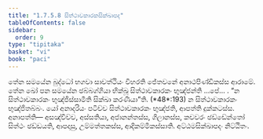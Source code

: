 ```yaml
---
title: "1.7.5.8 සිත්ථාවකාරකසික්ඛාපද"
tableOfContents: false
sidebar:
  order: 9
type: "tipitaka"
basket: "vi"
book: "paci"
---
```



<DynamicBreadcrumb />

<Division number="624" book="paci">

<Paragraph number="1924" book="paci">
තේන සමයේන බුද්ධෝ භගවා සාවත්ථියං විහරති ජේතවනේ අනාථපිණ්ඩිකස්ස ආරාමේ. තේන ඛෝ පන සමයේන ඡබ්බග්ගියා භික්ඛූ සිත්ථාවකාරකං භුඤ්ජන්ති …පේ… .
</Paragraph>

<Paragraph number="1925" book="paci">
<Emphasis>“න සිත්ථාවකාරකං භුඤ්ජිස්සාමීති සික්ඛා කරණීයා”</Emphasis>ති. (*48*:<Emphasis>193</Emphasis>)
</Paragraph>

<Paragraph number="1926" book="paci">
න සිත්ථාවකාරකං භුඤ්ජිතබ්බං. යෝ අනාදරියං පටිච්ච සිත්ථාවකාරකං භුඤ්ජති, ආපත්ති දුක්කටස්ස.
</Paragraph>

<Paragraph number="1927" book="paci">
අනාපත්ති— අසඤ්චිච්ච, අස්සතියා, අජානන්තස්ස, ගිලානස්ස, කචවරං ඡඩ්ඩේන්තෝ සිත්ථං ඡඩ්ඩයති, ආපදාසු, උම්මත්තකස්ස, ආදිකම්මිකස්සාති.

</Paragraph>
</Division>

<Paragraph number="1928" type="center" book="paci">
අට්ඨමසික්ඛාපදං නිට්ඨිතං.
</Paragraph>